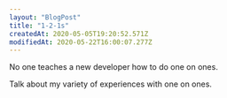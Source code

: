```yaml
---
layout: "BlogPost"
title: "1-2-1s"
createdAt: 2020-05-05T19:20:52.571Z
modifiedAt: 2020-05-22T16:00:07.277Z
---
```


No one teaches a new developer how to do one on ones.

Talk about my variety of experiences with one on ones.
